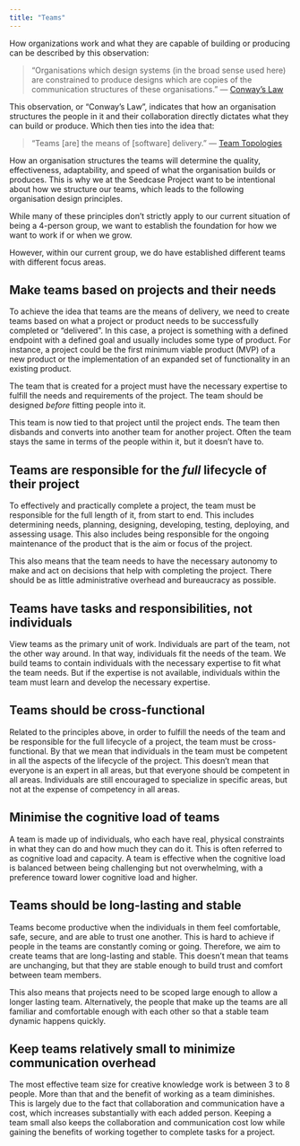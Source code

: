 ```yaml
---
title: "Teams"
---
```


How organizations work and what they are capable of building or
producing can be described by this observation:

> "Organisations which design systems (in the broad sense used here) are
> constrained to produce designs which are copies of the communication
> structures of these organisations." --- [Conway's
> Law](https://en.wikipedia.org/wiki/Conway%27s_law)

This observation, or "Conway's Law", indicates that how an organisation
structures the people in it and their collaboration directly dictates
what they can build or produce. Which then ties into the idea that:

> "Teams \[are\] the means of \[software\] delivery." --- [Team
> Topologies](https://teamtopologies.com/)

How an organisation structures the teams will determine the quality,
effectiveness, adaptability, and speed of what the organisation builds
or produces. This is why we at the Seedcase Project want to be intentional about how we
structure our teams, which leads to the following organisation design
principles.

::: callout-note
While many of these principles don't strictly apply to our current
situation of being a 4-person group, we want to establish the foundation
for how we want to work if or when we grow.

However, within our current group, we do have established different teams with different focus areas.
:::

## Make teams based on projects and their needs

To achieve the idea that teams are the means of delivery, we
need to create teams based on what a project or product needs to
be successfully completed or "delivered". In this case, a project is
something with a defined endpoint with a defined goal and usually
includes some type of product. For instance, a project could be
the first minimum viable product (MVP) of a new product or the implementation of
an expanded set of functionality in an existing product.

The team that is created for a project must have the necessary expertise
to fulfill the needs and requirements of the project. The team should be designed
*before* fitting people into it.

This team is now tied to that project until the project ends. The team then
disbands and converts into another team for another project. Often the
team stays the same in terms of the people within it, but it doesn't have to.

## Teams are responsible for the *full* lifecycle of their project

To effectively and practically complete a project, the
team must be responsible for the full length of it, from start to end.
This includes determining needs, planning, designing, developing,
testing, deploying, and assessing usage. This also includes being
responsible for the ongoing maintenance of the product that is the aim
or focus of the project.

This also means that the team needs to have the necessary autonomy to
make and act on decisions that help with completing the project. There
should be as little administrative overhead and bureaucracy as possible.

## Teams have tasks and responsibilities, not individuals

View teams as the primary unit of work. Individuals are part of the
team, not the other way around. In that way, individuals fit the needs
of the team. We build teams to contain individuals with the necessary
expertise to fit what the team needs. But if the expertise is not
available, individuals within the team must learn and develop the
necessary expertise.

## Teams should be cross-functional

Related to the principles above, in order to fulfill the needs of the
team and be responsible for the full lifecycle of a project, the team
must be cross-functional. By that we mean that individuals in the team
must be competent in all the aspects of the lifecycle of the project.
This doesn't mean that everyone is an expert in all areas, but that
everyone should be competent in all areas. Individuals are still
encouraged to specialize in specific areas, but not at the expense of
competency in all areas.

## Minimise the cognitive load of teams

A team is made up of individuals, who each have real, physical
constraints in what they can do and how much they can do it. This is
often referred to as cognitive load and capacity. A team is effective
when the cognitive load is balanced between being challenging but not
overwhelming, with a preference toward lower cognitive load and higher.

## Teams should be long-lasting and stable

Teams become productive when the individuals in them feel comfortable,
safe, secure, and are able to trust one another. This is hard to achieve
if people in the teams are constantly coming or going. Therefore,
we aim to create teams that are long-lasting and stable. This doesn't
mean that teams are unchanging, but that they are stable enough to
build trust and comfort between team members.

This also means that projects need to be scoped large enough to allow a
longer lasting team. Alternatively, the people that make up the teams
are all familiar and comfortable enough with each other so that a stable
team dynamic happens quickly.

## Keep teams relatively small to minimize communication overhead

The most effective team size for creative knowledge work is between 3 to
8 people. More than that and the benefit of working as a team
diminishes. This is largely due to the fact that collaboration and
communication have a cost, which increases substantially with each added
person. Keeping a team small also keeps the collaboration and
communication cost low while gaining the benefits of working together to
complete tasks for a project.

